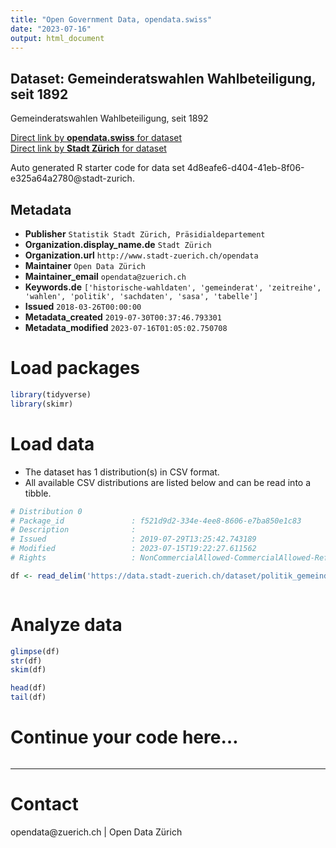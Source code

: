 ```yaml
---
title: "Open Government Data, opendata.swiss"
date: "2023-07-16"
output: html_document
---
```


## Dataset: Gemeinderatswahlen Wahlbeteiligung, seit 1892

Gemeinderatswahlen Wahlbeteiligung, seit 1892

[Direct link by **opendata.swiss** for dataset](https://opendata.swiss/de/dataset/gemeinderatswahlen-wahlbeteiligung-seit-18921)<br>
[Direct link by **Stadt Zürich** for dataset](https://data.stadt-zuerich.ch/dataset/politik_gemeinderatswahlen_wahbeteiligung_seit1892_od7002)

Auto generated R starter code for data set 4d8eafe6-d404-41eb-8f06-e325a64a2780@stadt-zurich.

## Metadata

- **Publisher** `Statistik Stadt Zürich, Präsidialdepartement`
- **Organization.display_name.de** `Stadt Zürich`
- **Organization.url** `http://www.stadt-zuerich.ch/opendata`
- **Maintainer** `Open Data Zürich`
- **Maintainer_email** `opendata@zuerich.ch`
- **Keywords.de** `['historische-wahldaten', 'gemeinderat', 'zeitreihe', 'wahlen', 'politik', 'sachdaten', 'sasa', 'tabelle']`
- **Issued** `2018-03-26T00:00:00`
- **Metadata_created** `2019-07-30T00:37:46.793301`
- **Metadata_modified** `2023-07-16T01:05:02.750708`


# Load packages

```r

library(tidyverse)
library(skimr)

```

# Load data

-   The dataset has 1 distribution(s) in CSV format.
-   All available CSV distributions are listed below and can be read into a tibble.

```r

# Distribution 0
# Package_id               : f521d9d2-334e-4ee8-8606-e7ba850e1c83
# Description              : 
# Issued                   : 2019-07-29T13:25:42.743189
# Modified                 : 2023-07-15T19:22:27.611562
# Rights                   : NonCommercialAllowed-CommercialAllowed-ReferenceNotRequired

df <- read_delim('https://data.stadt-zuerich.ch/dataset/politik_gemeinderatswahlen_wahbeteiligung_seit1892_od7002/download/POL700OD7002.csv')



```

# Analyze data

```r

glimpse(df)
str(df)
skim(df)

head(df)
tail(df)

```

# Continue your code here...

```r

```

------------------------------------------------------------------------

# Contact

opendata@zuerich.ch | Open Data Zürich
